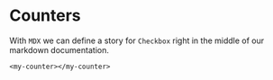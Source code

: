 <Meta title="Counters/Docs" />

# Counters

With `MDX` we can define a story for `Checkbox` right in the middle of our
markdown documentation.

`
<my-counter></my-counter>
`



<Preview>
    <my-counter></my-counter>
</Preview>

<Preview>
    <my-counter></my-counter>
</Preview>